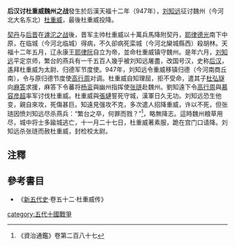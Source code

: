 '''后汉讨杜重威魏州之战'''發生於后漢天福十二年（947年），[[刘知远|刘知远]]征讨魏州（今河北大名东北）[[杜重威|杜重威]]，最後杜重威投降。

[[契丹|契丹]]与[[后晋|后晋]]在[[滹沱之战|滹沱之战]]後，晋军主帅杜重威以十萬兵馬降附契丹，[[耶律德光|耶律德光]]南下中原，在临城（今河北临城）得病，不久卻病死栾城（今河北欒城縣西）殺胡林。天福十二年五月，辽永康王[[耶律阮|耶律阮]]自立为帝，並命杜重威镇守魏州。是年六月，[[刘知远|刘知远]]平定京师，繁台的燕兵有一千五百人幾乎被刘知远屠盡，改国号汉，史称[[后汉|后汉]]，遙拜杜重威为太尉、归德军节度使。947年，刘知远令重威移镇归德（今河南商丘南），令与原归德节度使[[高行周|高行周]]对调。杜重威自知理屈，拒不受命，遣其子[[杜弘璲|杜弘璲]]向[[麻答|麻答]]求援，麻答下令蕃将[[杨衮|杨衮]]與幽州指挥使[[张琏|张琏]]赴魏州。劉知遠下令[[高行周|高行周]]與[[慕容彦超|慕容彦超]]率军讨伐杜重威。杜重威與[[張璉|張璉]]誓死守城，漢軍日久无功。刘知远恐生他变，親自來攻，死傷甚巨。知遠見强攻不克，多次遣人招降重威，许以不死，但张琏因愤刘知远尽杀燕兵：“繁台之卒，何罪而戮？”<ref>《資治通鑑》卷第二百八十七</ref>，略無降志。這時魏州粮草用尽，城中将士多踰城逃亡，十一月二十七日，杜重威著素服，跪在宫门口请降。刘知远杀张琏而赦杜重威，封检校太尉。

== 注釋 ==
{{Reflist}}
== 參考書目 ==
*《[[新五代史|新五代史]]·卷五十二·杜重威传》
[[category:五代十國戰爭|category:五代十國戰爭]]